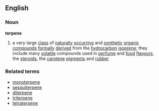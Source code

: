 ==English==
===Noun===
'''terpene'''
{{wikipedia}}
#{{chemistry}} a very large [[class]] of [[naturally]] [[occurring]] and [[synthetic]] [[organic]] [[compound]]s [[formally]] [[derived]] from the [[hydrocarbon]] [[isoprene]]; they include many [[volatile]] compounds used in [[perfume]] and [[food]] [[flavour]]s, the [[steroid]]s, the [[carotene]] [[pigment]]s and [[rubber]]
===Related terms===
*[[monoterpene]]
*[[sesquiterpene]]
*[[diterpene]]
*[[triterpene]]
*[[tetraterpene]]